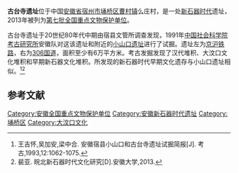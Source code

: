 {{文物保护单位
| 级别 = 全国
| 名称 = 古台寺遗址
| 图片 = 
| 所在 = [[安徽省|安徽省]][[宿州市|宿州市]][[埇桥区|埇桥区]]
| 分类 = 古遗址
| 时代 = 新石器时代
| 编号 = 7-0190-1-190
| 登录 = 2013年3月5日
}}
'''古台寺遗址'''位于中国[[安徽省|安徽省]][[宿州市|宿州市]][[埇桥区|埇桥区]][[曹村镇_(宿州市)|曹村镇]]么庄村，是一处[[新石器时代|新石器时代]]遗址，2013年被列为[[第七批全国重点文物保护单位|第七批全国重点文物保护单位]]。

古台寺遗址于20世纪80年代中期由宿县文管所调查发现，1991年[[中国社会科学院考古研究所|中国社会科学院考古研究所]]安徽队对这该遗址和附近的[[小山口遗址|小山口遗址]]进行了试掘。遗址左为[[京沪铁路|京沪铁路]]，右为[[306国道|306国道]]，面积至少有6万平方米。考古发掘发现了汉代堆积、大汶口文化堆积和早期新石器文化堆积。所发现的新石器时代早期文化遗存与小山口遗址相似。<ref>王吉怀,吴加安,梁中合. 安徽宿县小山口和古台寺遗址试掘简报[J]. 考古,1993,12:1062-1075.</ref><ref>裴亚. 皖北新石器时代文化研究[D].安徽大学,2013.</ref>

==参考文献==
{{reflist}}

{{安徽全国重点文物保护单位}}

{{DEFAULTSORT:G}}
[[Category:安徽全国重点文物保护单位|Category:安徽全国重点文物保护单位]]
[[Category:安徽新石器时代遗址|Category:安徽新石器时代遗址]]
[[Category:埇桥区|Category:埇桥区]]
[[Category:大汶口文化|Category:大汶口文化]]